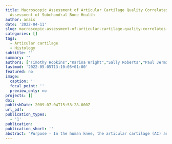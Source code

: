 ```yaml
---
title: Macroscopic Assessment of Articular Cartilage Quality Correlates with Histological
  Assessment of Subchondral Bone Health
author: anais
date: '2022-04-11'
slug: macroscopic-assessment-of-articular-cartilage-quality-correlates-with-histological-assessment-of-subchondral-bone-health
categories: []
tags:
  - Articular cartilage
  - Histology
subtitle: ''
summary: ''
authors: ["Timothy Hopkins","Karina Wright","Sally Roberts","Paul Jermin","Peter Denis Gallacher","Jan Herman Kuiper"]
lastmod: '2022-05-05T13:10:05+01:00'
featured: no
image:
  caption: ''
  focal_point: ''
  preview_only: no
projects: []
doi: 
publishDate: 2009-07-04T15:53:28.000Z
url_pdf:
publication_types:
  - '1'
publication: 
publication_short: ''
abstract: "Purpose - In the human knee, the articular cartilage (AC) and subchondral bone (SB) form a biomechanically and biochemically functional osteochondral unit. Macroscopic cartilage assessment by arthroscopy is commonly used to determine AC lesion severity prior to surgery. We previously reported that the health of the SB could influence outcomes following cell-based therapy for AC repair, but macroscopic assessment gives no indication of SB health. Our aim was to assess correlation between the macroscopic and histological grading systems.<br><br> Methods and Materials - Osteochondral tissue samples were collected from patients undergoing total knee replacement surgery (TKR). AC was graded macroscopically using the ICRS Cartilage Lesion Classification System (grade 0 (normal) – grade 4 (severely abnormal)). Two osteochondral fragments, one with the lowest grade (most normal) and one with the highest grade (most abnormal) cartilage, were obtained for each TKR patient. Sections were stained with haematoxylin & eosin and safranin O/fast green before histological assessment. AC was graded using the OARSI OA Cartilage Histopathology Assessment System (grade 0 (normal) – grade 6 (deformation)). SB was graded using the SB Histological Grading System (grade 0 (early OA) – grade 3 (late-stage OA)). The relationship between scores was assessed using Kendall’s rank correlation coefficient (Kendall’s tau). <br><br> Results - Sixteen TKR patients (6 female, 10 male; 68.2±6.7SD years-old), were included, resulting in the generation of 32 paired osteochondral fragments with the most normal and most abnormal cartilage for each patient. The ICRS score demonstrated moderate-to-strong correlation with both the AC and SB histological scores (Table 1, Figure 1). The AC and SB histological scores were also strongly correlated (Table 1). <br><br> Conclusion - Our results suggest that macroscopic cartilage assessment, using the ICRS scoring system, may give an indication of histologically assessed AC and SB health. This study provides further evidence for the close association between the AC and SB in patients with established knee osteoarthritis."
---
```

